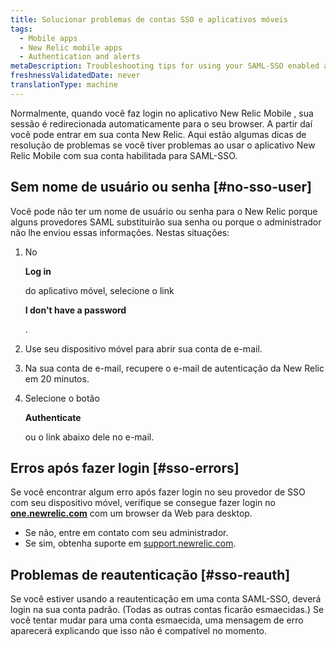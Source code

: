 ```yaml
---
title: Solucionar problemas de contas SSO e aplicativos móveis
tags:
  - Mobile apps
  - New Relic mobile apps
  - Authentication and alerts
metaDescription: Troubleshooting tips for using your SAML-SSO enabled account with the New Relic mobile app.
freshnessValidatedDate: never
translationType: machine
---
```


Normalmente, quando você faz login no aplicativo New Relic Mobile , sua sessão é redirecionada automaticamente para o seu browser. A partir daí você pode entrar em sua conta New Relic. Aqui estão algumas dicas de resolução de problemas se você tiver problemas ao usar o aplicativo New Relic Mobile com sua conta habilitada para SAML-SSO.

## Sem nome de usuário ou senha [#no-sso-user]

Você pode não ter um nome de usuário ou senha para o New Relic porque alguns provedores SAML substituirão sua senha ou porque o administrador não lhe enviou essas informações. Nestas situações:

1. No

   <DoNotTranslate>**Log in**</DoNotTranslate>

   do aplicativo móvel, selecione o link

   <DoNotTranslate>**I don't have a password**</DoNotTranslate>

   .

2. Use seu dispositivo móvel para abrir sua conta de e-mail.

3. Na sua conta de e-mail, recupere o e-mail de autenticação da New Relic em 20 minutos.

4. Selecione o botão

   <DoNotTranslate>**Authenticate**</DoNotTranslate>

   ou o link abaixo dele no e-mail.

## Erros após fazer login [#sso-errors]

Se você encontrar algum erro após fazer login no seu provedor de SSO com seu dispositivo móvel, verifique se consegue fazer login no <DoNotTranslate>**[one.newrelic.com](https://one.newrelic.com/all-capabilities)**</DoNotTranslate> com um browser da Web para desktop.

* Se não, entre em contato com seu administrador.
* Se sim, obtenha suporte em [support.newrelic.com](https://support.newrelic.com).

## Problemas de reautenticação [#sso-reauth]

Se você estiver usando a reautenticação em uma conta SAML-SSO, deverá login na sua conta padrão. (Todas as outras contas ficarão esmaecidas.) Se você tentar mudar para uma conta esmaecida, uma mensagem de erro aparecerá explicando que isso não é compatível no momento.